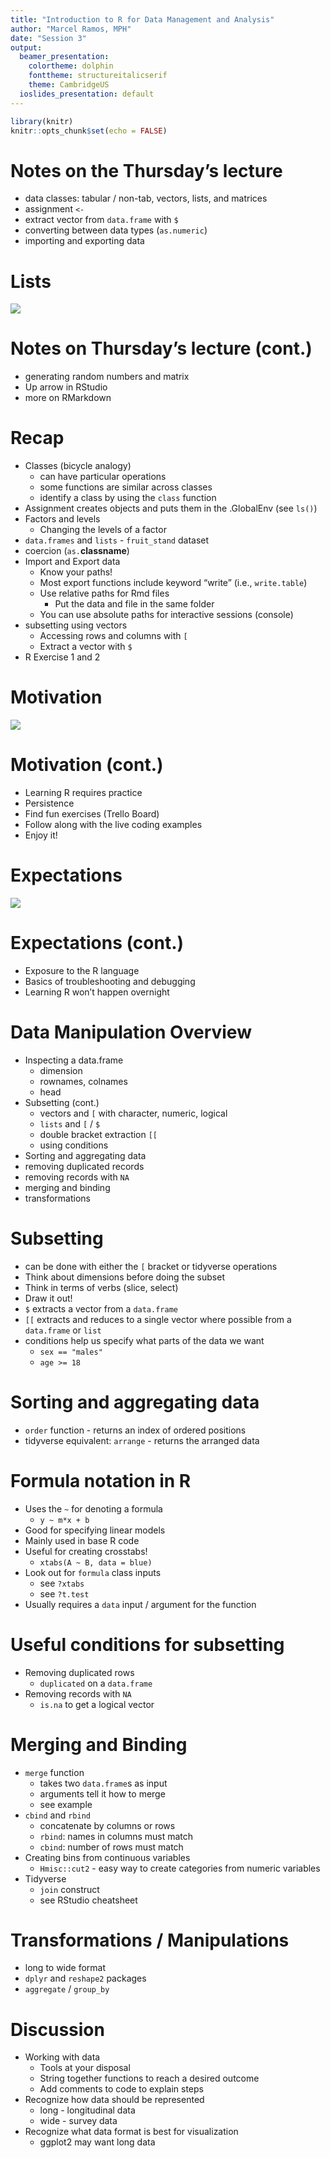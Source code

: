 ```yaml
---
title: "Introduction to R for Data Management and Analysis"
author: "Marcel Ramos, MPH"
date: "Session 3"
output:
  beamer_presentation:
    colortheme: dolphin
    fonttheme: structureitalicserif
    theme: CambridgeUS
  ioslides_presentation: default
---
```


```r
library(knitr)
knitr::opts_chunk$set(echo = FALSE)
```

# Notes on the Thursday's lecture

* data classes: tabular / non-tab, vectors, lists, and matrices
* assignment `<-`
* extract vector from `data.frame` with `$`
* converting between data types (`as.numeric`)
* importing and exporting data

# Lists

![](hadleyonlists.png)

# Notes on Thursday's lecture (cont.)

* generating random numbers and matrix
* Up arrow in RStudio
* more on RMarkdown

# Recap

* Classes (bicycle analogy)
    * can have particular operations
    * some functions are similar across classes
    * identify a class by using the `class` function
* Assignment creates objects and puts them in the .GlobalEnv (see `ls()`)
* Factors and levels
    * Changing the levels of a factor
* `data.frames` and `lists` - `fruit_stand` dataset
* coercion (`as.`**classname**)
* Import and Export data
    * Know your paths!
    * Most export functions include keyword "write" (i.e., `write.table`)
    * Use relative paths for Rmd files
        * Put the data and file in the same folder
    * You can use absolute paths for interactive sessions (console)
* subsetting using vectors
    * Accessing rows and columns with `[`
    * Extract a vector with `$`
* R Exercise 1 and 2

# Motivation

![](ronnieheavyweight.jpg)

# Motivation (cont.)

* Learning R requires practice
* Persistence
* Find fun exercises (Trello Board)
* Follow along with the live coding examples
* Enjoy it!

# Expectations

![](radvicetwitter.png)

# Expectations (cont.)

* Exposure to the R language
* Basics of troubleshooting and debugging
* Learning R won't happen overnight

# Data Manipulation Overview

* Inspecting a data.frame
    * dimension
    * rownames, colnames
    * head
* Subsetting (cont.)
    * vectors and `[` with character, numeric, logical
    * `lists` and `[` / `$`
    * double bracket extraction `[[`
    * using conditions
* Sorting and aggregating data
* removing duplicated records
* removing records with `NA`
* merging and binding
* transformations

# Subsetting

* can be done with either the `[` bracket or tidyverse operations
* Think about dimensions before doing the subset
* Think in terms of verbs (slice, select)
* Draw it out!
* `$` extracts a vector from a `data.frame`
* `[[` extracts and reduces to a single vector where possible from a
`data.frame` or `list`
* conditions help us specify what parts of the data we want
    * `sex == "males"`
    * `age >= 18`

# Sorting and aggregating data

* `order` function - returns an index of ordered positions
* tidyverse equivalent: `arrange` - returns the arranged data

# Formula notation in R

* Uses the `~` for denoting a formula
    * `y ~ m*x + b`
* Good for specifying linear models
* Mainly used in base R code
* Useful for creating crosstabs!
    * `xtabs(A ~ B, data = blue)`
* Look out for `formula` class inputs
    * see `?xtabs`
    * see `?t.test`
* Usually requires a `data` input / argument for the function

# Useful conditions for subsetting

* Removing duplicated rows
    * `duplicated` on a `data.frame`
* Removing records with `NA`
    * `is.na` to get a logical vector

# Merging and Binding

* `merge` function
    * takes two `data.frame`s as input
    * arguments tell it how to merge
    * see example
* `cbind` and `rbind`
    * concatenate by columns or rows
    * `rbind`: names in columns must match
    * `cbind`: number of rows must match
* Creating bins from continuous variables
    * `Hmisc::cut2` - easy way to create categories from numeric variables
* Tidyverse
    * `join` construct
    * see RStudio cheatsheet

# Transformations / Manipulations

* long to wide format
* `dplyr` and `reshape2` packages
* `aggregate` / `group_by`

# Discussion

* Working with data
    * Tools at your disposal
    * String together functions to reach a desired outcome
    * Add comments to code to explain steps
* Recognize how data should be represented
    * long - longitudinal data
    * wide - survey data
* Recognize what data format is best for visualization
    * ggplot2 may want long data

